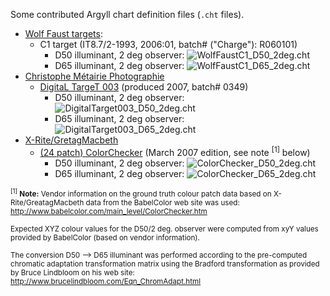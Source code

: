 Some contributed Argyll chart definition files (<code>.cht</code> files).

* [http://www.targets.coloraid.de/ Wolf Faust targets]:
** C1 target (IT8.7/2-1993, 2006:01, batch# ("Charge"): R060101)
*** D50 illuminant, 2 deg observer: [[Image:WolfFaustC1_D50_2deg.cht]]
*** D65 illuminant, 2 deg observer: [[Image:WolfFaustC1_D65_2deg.cht ]]
* [http://www.christophe-metairie-photographie.com Christophe Métairie Photographie]
** [http://pagesperso-orange.fr/christophe.metairie.photographie/eng%20digital%20target.html#The%20DigitaL%20TargeT DigitaL TargeT 003] (produced 2007, batch# 0349)
*** D50 illuminant, 2 deg observer: [[Image:DigitalTarget003_D50_2deg.cht]]
*** D65 illuminant, 2 deg observer: [[Image:DigitalTarget003_D65_2deg.cht]]
* [http://www.xrite.com/product_overview.aspx?ID=820&Action=Specifications X-Rite/GretagMacbeth]
** [http://www.babelcolor.com/main_level/ColorChecker.htm (24 patch) ColorChecker] (March 2007 edition, see note <sup>[1]</sup> below)
*** D50 illuminant, 2 deg observer: [[Image:ColorChecker_D50_2deg.cht]]
*** D65 illuminant, 2 deg observer: [[Image:ColorChecker_D65_2deg.cht]]

<small><sup>[1]</sup> '''Note:''' Vendor information on the ground truth colour patch data based on X-Rite/GreatagMacbeth data from the BabelColor web site was used: http://www.babelcolor.com/main_level/ColorChecker.htm

Expected XYZ colour values for the D50/2 deg. observer were computed from xyY values provided by BabelColor (based on vendor information).

The conversion D50 --> D65 illuminant was performed according to the pre-computed chromatic adaptation transformation matrix using the Bradford transformation as provided by Bruce Lindbloom on his web site: http://www.brucelindbloom.com/Eqn_ChromAdapt.html
</small>